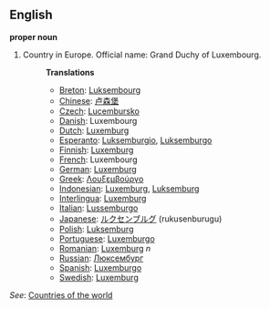 ==English==

'''proper noun'''

# Country in Europe. Official name: Grand Duchy of Luxembourg.
#:'''Translations'''
#:*[[Breton]]: [[Luksembourg]]
#:*[[Chinese]]: [[卢森堡]]
#:*[[Czech]]: [[Lucembursko]]
#:*[[Danish]]: Luxembourg
#:*[[Dutch]]: [[Luxemburg]]
#:*[[Esperanto]]: [[Luksemburgio]], [[Luksemburgo]]
#:*[[Finnish]]: [[Luxemburg]]
#:*[[French]]: Luxembourg
#:*[[German]]: [[Luxemburg]]
#:*[[Greek]]: [[Λουξεμβούργο]]
#:*[[Indonesian]]: [[Luxemburg]], [[Luksemburg]]
#:*[[Interlingua]]: [[Luxemburg]]
#:*[[Italian]]: [[Lussemburgo]]
#:*[[Japanese]]: [[ルクセンブルグ]] (rukusenburugu)
#:*[[Polish]]: [[Luksemburg]]
#:*[[Portuguese]]: [[Luxemburgo]]
#:*[[Romanian]]: [[Luxemburg]] ''n''
#:*[[Russian]]: [[Люксембург]]
#:*[[Spanish]]: [[Luxemburgo]]
#:*[[Swedish]]: [[Luxemburg]]

''See'': [[Countries of the world]]